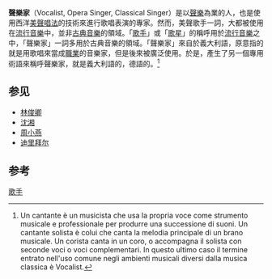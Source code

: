 {{Refimprove|time=2022-03-07T18:03:41+00:00}}
'''聲樂家'''（Vocalist, Opera Singer, Classical Singer）是以[[聲樂|聲樂]]為業的人，也是使用西洋[[美聲唱法|美聲唱法]]的技術來進行歌唱表演的專家。然而，美聲歌手一詞，大都被使用在[[流行音樂|流行音樂]]中，並非[[古典音樂|古典音樂]]的領域。「[[歌手|歌手]]」或「[[歌星|歌星]]」的稱呼用於[[流行音樂|流行音樂]]之中，「聲樂家」一詞多用於古典音樂的領域。「聲樂家」來自於義大利語{{lang|it|Cantante}}，原意指的就是用歌唱來當成[[職業|職業]]的音樂家，但是後來被廣泛使用。於是，產生了另一個專用術語來稱呼聲樂家，就是義大利語的{{lang|it|Vocalist}}，德語的{{lang|de|Vokalist}}。<ref>Un cantante è un musicista che usa la propria voce come strumento musicale e professionale per produrre una successione di suoni. Un cantante solista è colui che canta la melodia principale di un brano musicale.  Un corista canta in un coro, o accompagna il solista con seconde voci o voci complementari. In questo ultimo caso il termine entrato nell'uso comune negli ambienti musicali diversi dalla musica classica è Vocalist.</ref>


== 参见== 
{{div col|4}}
* [[林俊卿|林俊卿]]
* [[沈湘|沈湘]]
* [[周小燕|周小燕]]
* [[迪里拜尔|迪里拜尔]]
{{div col end}}

==参考==
{{reflist}}

[[Category:歌手|]]